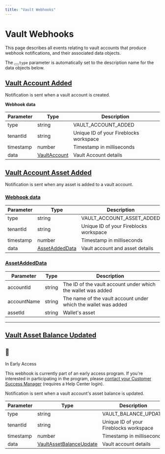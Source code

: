 ```yaml
---
title: "Vault Webhooks"
---
```

  
  # Vault Webhooks

This page describes all events relating to vault accounts that produce webhook notifications, and their associated data objects.

The <button aria-label="Copy Code" class="rdmd-code-copy fa"></button><code class="rdmd-code lang- theme-light" data-lang="" name="" tabindex="0">type</code> parameter is automatically set to the description name for the data objects below.

## [Vault Account Added](#vault-account-added)

Notification is sent when a vault account is created.

**Webhook data**

| Parameter | Type | Description |
| --- | --- | --- |
| type | string | VAULT\_ACCOUNT\_ADDED |
| tenantId | string | Unique ID of your Fireblocks workspace |
| timestamp | number | Timestamp in milliseconds |
| data | [VaultAccount](/reference/vault-objects#vaultaccount) | Vault Account details |

## [Vault Account Asset Added](#vault-account-asset-added)

Notification is sent when any asset is added to a vault account.

### [Webhook data](#webhook-data)

| Parameter | Type | Description |
| --- | --- | --- |
| type | string | VAULT\_ACCOUNT\_ASSET\_ADDED |
| tenantId | string | Unique ID of your Fireblocks workspace |
| timestamp | number | Timestamp in milliseconds |
| data | [AssetAddedData](#assetaddeddata) | Vault account and asset details |

### [AssetAddedData](#assetaddeddata)

| Parameter | Type | Description |
| --- | --- | --- |
| accountId | string | The ID of the vault account under which the wallet was added |
| accountName | string | The name of the vault account under which the wallet was added |
| assetId | string | Wallet's asset |

* * *

## [Vault Asset Balance Updated](#vault-asset-balance-updated)
<Warning>

## 🚧

In Early Access

This webhook is currently part of an early access program. If you're interested in participating in the program, please [contact your Customer Success Manager](https://support.fireblocks.io/hc/en-us/requests/new?ticket_form_id=6947882197532) (requires a Help Center login).

</Warning>

Notification is sent when a vault account's asset balance is updated.

| Parameter | Type | Description |
| --- | --- | --- |
| type | string | VAULT\_BALANCE\_UPDATE |
| tenantId | string | Unique ID of your Fireblocks workspace |
| timestamp | number | Timestamp in milliseconds |
| data | [VaultAssetBalanceUpdate](/reference/vault-objects#vaultaccountbalanceupdate) | Vault account details |